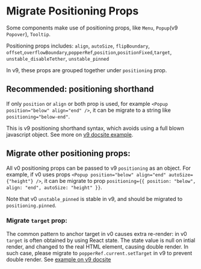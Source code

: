
<Meta title="Concepts/Migration/from v0/Positioning" />

# Migrate Positioning Props

Some components make use of positioning props, like `Menu`, `Popup`(v9 `Popover`), `Tooltip`.

Positioning props includes:
`align`, `autoSize`, `flipBoundary`, `offset`,`overflowBoundary`,`popperRef`,`position`,`positionFixed`,`target`, `unstable_disableTether`, `unstable_pinned`

In v9, these props are grouped together under `positioning` prop.

## Recommended: positioning shorthand

If only `position` or `align` or both prop is used, for example `<Popup position="below" align="end" />`, it can be migrate to a string like `positioning="below-end"`.

This is v9 positioning shorthand syntax, which avoids using a full blown javascript object. See more on [v9 docsite example](?path=/docs/concepts-developer-positioning-components--default#shorthand-positions).

## Migrate other positioning props:

All v0 positioning props can be passed to v9 `positioning` as an object.
For example, if v0 uses props `<Popup position="below" align="end" autoSize={"height"} />`, it can be migrate to prop `positioning={{ position: "below", align: "end", autoSize: "height" }}`.

Note that v0 `unstable_pinned` is stable in v9, and should be migrated to `positioning.pinned`.

### Migrate `target` prop:

The common pattern to anchor target in v0 causes extra re-render: in v0 `target` is often obtained by using React state. The state value is null on intial render, and changed to the real HTML element, causing double render. In such case, please migrate to `popperRef.current.setTarget` in v9 to prevent double render. See [example on v9 docsite](?path=/docs/concepts-developer-positioning-components--default#anchor-to-target)

